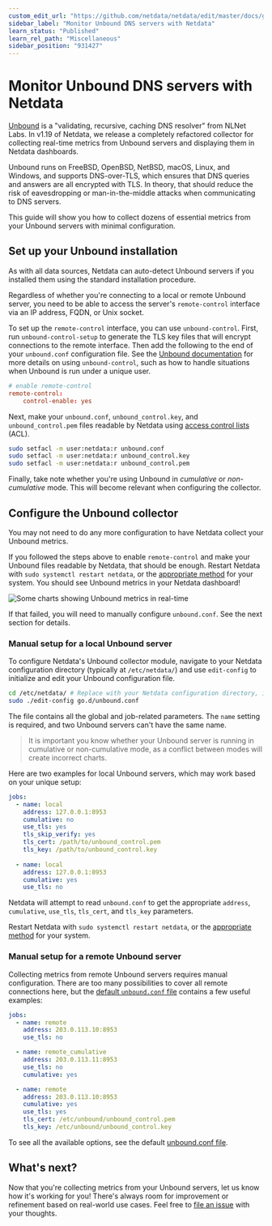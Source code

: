 ```yaml
---
custom_edit_url: "https://github.com/netdata/netdata/edit/master/docs/guides/collect-unbound-metrics.md"
sidebar_label: "Monitor Unbound DNS servers with Netdata"
learn_status: "Published"
learn_rel_path: "Miscellaneous"
sidebar_position: "931427"
---
```



# Monitor Unbound DNS servers with Netdata

[Unbound](https://nlnetlabs.nl/projects/unbound/about/) is a "validating, recursive, caching DNS resolver" from NLNet
Labs. In v1.19 of Netdata, we release a completely refactored collector for collecting real-time metrics from Unbound
servers and displaying them in Netdata dashboards.

Unbound runs on FreeBSD, OpenBSD, NetBSD, macOS, Linux, and Windows, and supports DNS-over-TLS, which ensures that DNS
queries and answers are all encrypted with TLS. In theory, that should reduce the risk of eavesdropping or
man-in-the-middle attacks when communicating to DNS servers.

This guide will show you how to collect dozens of essential metrics from your Unbound servers with minimal
configuration.

## Set up your Unbound installation

As with all data sources, Netdata can auto-detect Unbound servers if you installed them using the standard installation
procedure.

Regardless of whether you're connecting to a local or remote Unbound server, you need to be able to access the server's
`remote-control` interface via an IP address, FQDN, or Unix socket.

To set up the `remote-control` interface, you can use `unbound-control`. First, run `unbound-control-setup` to generate
the TLS key files that will encrypt connections to the remote interface. Then add the following to the end of your
`unbound.conf` configuration file. See the [Unbound
documentation](https://nlnetlabs.nl/documentation/unbound/howto-setup/#setup-remote-control) for more details on using
`unbound-control`, such as how to handle situations when Unbound is run under a unique user.

```conf
# enable remote-control
remote-control:
    control-enable: yes
```

Next, make your `unbound.conf`, `unbound_control.key`, and `unbound_control.pem` files readable by Netdata using [access
control lists](https://wiki.archlinux.org/index.php/Access_Control_Lists) (ACL).

```bash
sudo setfacl -m user:netdata:r unbound.conf
sudo setfacl -m user:netdata:r unbound_control.key
sudo setfacl -m user:netdata:r unbound_control.pem
```

Finally, take note whether you're using Unbound in _cumulative_ or _non-cumulative_ mode. This will become relevant when
configuring the collector.

## Configure the Unbound collector

You may not need to do any more configuration to have Netdata collect your Unbound metrics.

If you followed the steps above to enable `remote-control` and make your Unbound files readable by Netdata, that should
be enough. Restart Netdata with `sudo systemctl restart netdata`, or the [appropriate
method](/docs/getting-started/manage-and-configure/start-stop-or-restart-the-netdata-agent) for your system. You should see Unbound metrics in your Netdata
dashboard!

![Some charts showing Unbound metrics in real-time](https://user-images.githubusercontent.com/1153921/69659974-93160f00-103c-11ea-88e6-27e9efcf8c0d.png)

If that failed, you will need to manually configure `unbound.conf`. See the next section for details.

### Manual setup for a local Unbound server

To configure Netdata's Unbound collector module, navigate to your Netdata configuration directory (typically at
`/etc/netdata/`) and use `edit-config` to initialize and edit your Unbound configuration file.

```bash
cd /etc/netdata/ # Replace with your Netdata configuration directory, if not /etc/netdata/
sudo ./edit-config go.d/unbound.conf
```

The file contains all the global and job-related parameters. The `name` setting is required, and two Unbound servers
can't have the same name.

> It is important you know whether your Unbound server is running in cumulative or non-cumulative mode, as a conflict
> between modes will create incorrect charts.

Here are two examples for local Unbound servers, which may work based on your unique setup:

```yaml
jobs:
  - name: local
    address: 127.0.0.1:8953
    cumulative: no
    use_tls: yes
    tls_skip_verify: yes
    tls_cert: /path/to/unbound_control.pem
    tls_key: /path/to/unbound_control.key
  
  - name: local
    address: 127.0.0.1:8953
    cumulative: yes
    use_tls: no
```

Netdata will attempt to read `unbound.conf` to get the appropriate `address`, `cumulative`, `use_tls`, `tls_cert`, and
`tls_key` parameters. 

Restart Netdata with `sudo systemctl restart netdata`, or the [appropriate
method](/docs/getting-started/manage-and-configure/start-stop-or-restart-the-netdata-agent) for your system.

### Manual setup for a remote Unbound server

Collecting metrics from remote Unbound servers requires manual configuration. There are too many possibilities to cover
all remote connections here, but the [default `unbound.conf`
file](https://github.com/netdata/go.d.plugin/blob/master/config/go.d/unbound.conf) contains a few useful examples:

```yaml
jobs:
  - name: remote
    address: 203.0.113.10:8953
    use_tls: no

  - name: remote_cumulative
    address: 203.0.113.11:8953
    use_tls: no
    cumulative: yes

  - name: remote
    address: 203.0.113.10:8953
    cumulative: yes
    use_tls: yes
    tls_cert: /etc/unbound/unbound_control.pem
    tls_key: /etc/unbound/unbound_control.key
```

To see all the available options, see the default [unbound.conf
file](https://github.com/netdata/go.d.plugin/blob/master/config/go.d/unbound.conf).

## What's next?

Now that you're collecting metrics from your Unbound servers, let us know how it's working for you! There's always room
for improvement or refinement based on real-world use cases. Feel free to [file an
issue](https://github.com/netdata/netdata/issues/new?assignees=&labels=bug%2Cneeds+triage&template=BUG_REPORT.yml) with your
thoughts.


